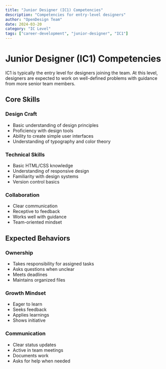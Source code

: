 ```yaml
---
title: "Junior Designer (IC1) Competencies"
description: "Competencies for entry-level designers"
author: "OpenDesign Team"
date: 2024-03-20
category: "IC Level"
tags: ["career-development", "junior-designer", "IC1"]
---
```



# Junior Designer (IC1) Competencies

<Panel>
  <p class="text-[17px] leading-7 text-[#1a1f36]">
    IC1 is typically the entry level for designers joining the team. At this level, designers are expected to work on well-defined problems with guidance from more senior team members.
  </p>
</Panel>

## Core Skills

### Design Craft
- Basic understanding of design principles
- Proficiency with design tools
- Ability to create simple user interfaces
- Understanding of typography and color theory

### Technical Skills
- Basic HTML/CSS knowledge
- Understanding of responsive design
- Familiarity with design systems
- Version control basics

### Collaboration
- Clear communication
- Receptive to feedback
- Works well with guidance
- Team-oriented mindset

## Expected Behaviors

### Ownership
- Takes responsibility for assigned tasks
- Asks questions when unclear
- Meets deadlines
- Maintains organized files

### Growth Mindset
- Eager to learn
- Seeks feedback
- Applies learnings
- Shows initiative

### Communication
- Clear status updates
- Active in team meetings
- Documents work
- Asks for help when needed